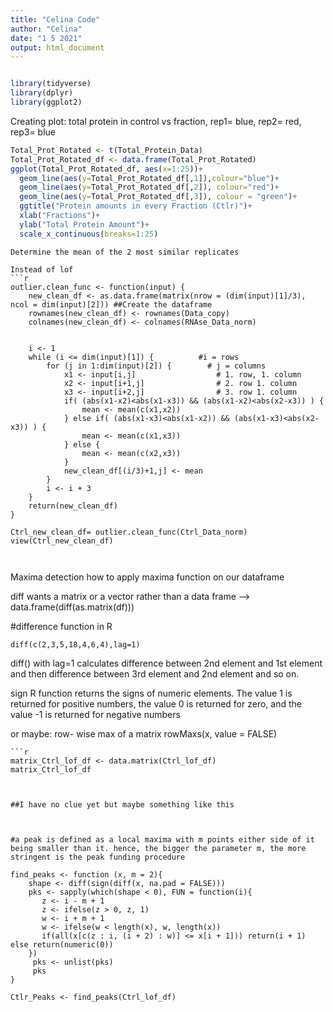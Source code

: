 ---
title: "Celina Code"
author: "Celina"
date: "1 5 2021"
output: html_document
---

```{r}

```

```{r}
library(tidyverse)
library(dplyr)
library(ggplot2)
```

Creating plot: total protein in control vs fraction, rep1= blue, rep2= red, rep3= blue
```{r}
Total_Prot_Rotated <- t(Total_Protein_Data)
Total_Prot_Rotated_df <- data.frame(Total_Prot_Rotated)
ggplot(Total_Prot_Rotated_df, aes(x=1:25))+
  geom_line(aes(y=Total_Prot_Rotated_df[,1]),colour="blue")+
  geom_line(aes(y=Total_Prot_Rotated_df[,2]), colour="red")+
  geom_line(aes(y=Total_Prot_Rotated_df[,3]), colour = "green")+
  ggtitle("Protein amounts in every Fraction (Ctlr)")+
  xlab("Fractions")+
  ylab("Total Protein Amount")+
  scale_x_continuous(breaks=1:25)
```
```
Determine the mean of the 2 most similar replicates

Instead of lof
```{r}

outlier.clean_func <- function(input) {
    new_clean_df <- as.data.frame(matrix(nrow = (dim(input)[1]/3), ncol = dim(input)[2])) ##Create the dataframe
    rownames(new_clean_df) <- rownames(Data_copy)
    colnames(new_clean_df) <- colnames(RNAse_Data_norm)


    i <- 1
    while (i <= dim(input)[1]) {          #i = rows
        for (j in 1:dim(input)[2]) {        # j = columns 
            x1 <- input[i,j]                  # 1. row, 1. column
            x2 <- input[i+1,j]                # 2. row 1. column
            x3 <- input[i+2,j]                # 3. row 1. column
            if( (abs(x1-x2)<abs(x1-x3)) && (abs(x1-x2)<abs(x2-x3)) ) {
                mean <- mean(c(x1,x2))
            } else if( (abs(x1-x3)<abs(x1-x2)) && (abs(x1-x3)<abs(x2-x3)) ) {
                mean <- mean(c(x1,x3))
            } else {
                mean <- mean(c(x2,x3))
            }
            new_clean_df[(i/3)+1,j] <- mean
        }
        i <- i + 3
    }
    return(new_clean_df)
}

Ctrl_new_clean_df= outlier.clean_func(Ctrl_Data_norm)
view(Ctrl_new_clean_df) 



```
    
Maxima detection
how to apply maxima function on our dataframe

diff wants a matrix or a vector rather than a data frame --> data.frame(diff(as.matrix(df)))


#difference function in R

	diff(c(2,3,5,18,4,6,4),lag=1)

diff() with lag=1 calculates difference between 2nd element and 1st element and then difference between 3rd element and 2nd element and so on.




sign R function returns the signs of numeric elements. The value 1 is returned for positive numbers, the value 0 is returned for zero, and the value -1 is returned for negative numbers


or maybe: row- wise max of a matrix
rowMaxs(x, value = FALSE)

```
```{r}

matrix_Ctrl_lof_df <- data.matrix(Ctrl_lof_df)
matrix_Ctrl_lof_df



##I have no clue yet but maybe something like this



#a peak is defined as a local maxima with m points either side of it being smaller than it. hence, the bigger the parameter m, the more stringent is the peak funding procedure

find_peaks <- function (x, m = 2){
    shape <- diff(sign(diff(x, na.pad = FALSE)))
    pks <- sapply(which(shape < 0), FUN = function(i){
       z <- i - m + 1
       z <- ifelse(z > 0, z, 1)
       w <- i + m + 1
       w <- ifelse(w < length(x), w, length(x))
       if(all(x[c(z : i, (i + 2) : w)] <= x[i + 1])) return(i + 1) else return(numeric(0))
    })
     pks <- unlist(pks)
     pks
}

Ctlr_Peaks <- find_peaks(Ctrl_lof_df)



```

